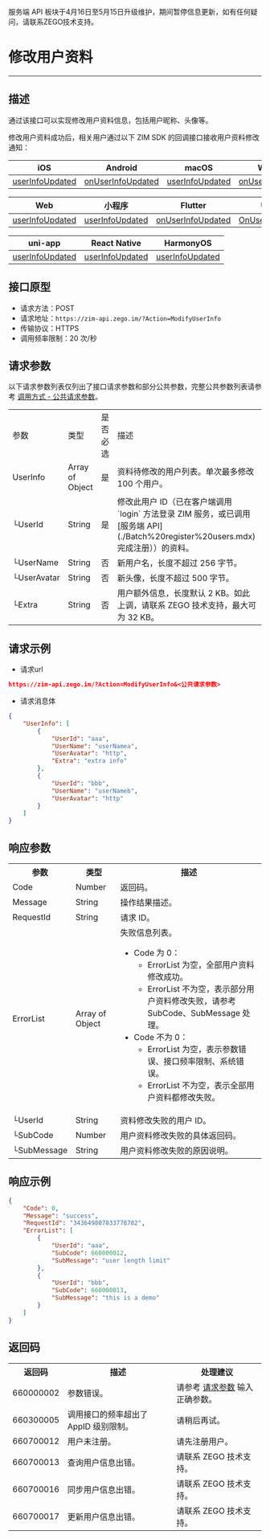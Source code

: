 <Warning title="警告">服务端 API 板块于4月16日至5月15日升级维护，期间暂停信息更新，如有任何疑问，请联系ZEGO技术支持。</Warning>
# 修改用户资料

- - -

## 描述

通过该接口可以实现修改用户资料信息，包括用户昵称、头像等。

修改用户资料成功后，相关用户通过以下 ZIM SDK 的回调接口接收用户资料修改通知：

| iOS | Android | macOS | Windows | 
| --- | --- | --- | --- |
| [userInfoUpdated](https://doc-zh.zego.im/article/api?doc=zim_API~objective-c_ios~protocol~ZIMEventHandler#zim-user-info-updated) | [onUserInfoUpdated](https://doc-zh.zego.im/article/api?doc=zim_API~java_android~class~ZIMEventHandler#on-user-info-updated) | [userInfoUpdated](https://doc-zh.zego.im/article/api?doc=zim_API~objective-c_macos~protocol~ZIMEventHandler#zim-user-info-updated) | [onUserInfoUpdated](https://doc-zh.zego.im/article/api?doc=zim_API~cpp_windows~class~ZIMEventHandler#on-user-info-updated) | 

| Web | 小程序 | Flutter | Unity3D |
| --- | --- | --- | --- |
| [userInfoUpdated](https://doc-zh.zego.im/article/api?doc=zim_API~javascript_web~interface~ZIMEventHandler#user-info-updated) | [userInfoUpdated](https://doc-zh.zego.im/article/api?doc=zim_API~javascript_wxxcx~interface~ZIMEventHandler#user-info-updated) | [onUserInfoUpdated](https://pub.dev/documentation/zego_zim/latest/zego_zim/ZIMEventHandler/onUserInfoUpdated.html) | [OnUserInfoUpdated](https://doc-zh.zego.im/article/api?doc=zim_API~cs_unity3d~class~ZIMEventHandler#on-user-info-updated) | 

| uni-app | React Native | HarmonyOS |
| --- | --- |  --- | 
|[userInfoUpdated](https://doc-zh.zego.im/article/api?doc=zim_API~javascript_uni-app~interface~ZIMEventHandler#user-info-updated) | [userInfoUpdated](https://doc-zh.zego.im/article/api?doc=zim_API~javascript_react-native~interface~ZIMEventHandler#user-info-updated) | [userInfoUpdated](https://doc-zh.zego.im/article/api?doc=zim_API~javascript_harmony~interface~ZIMEventHandler#user-info-updated) |

## 接口原型

- 请求方法：POST
- 请求地址：`https://zim-api.zego.im/?Action=ModifyUserInfo`
- 传输协议：HTTPS
- 调用频率限制：20 次/秒

## 请求参数

以下请求参数列表仅列出了接口请求参数和部分公共参数，完整公共参数列表请参考 [调用方式 - 公共请求参数](../Accessing%20Server%20APIs.mdx#2-公共参数)。

<table class="collapsible-table" >
<tbody><tr data-row-level="1">
<td>参数</td>
<td>类型</td>
<td>是否必选</td>
<td>描述</td>
</tr>
<tr data-row-level="2" data-row-child="true">
<td>UserInfo</td>
<td>Array of Object</td>
<td>是</td>
<td>资料待修改的用户列表。单次最多修改 100 个用户。</td>
</tr>
<tr data-row-level="2-1">
<td>└UserId</td>
<td>String</td>
<td>是</td>
<td>修改此用户 ID（已在客户端调用 `login` 方法登录 ZIM 服务，或已调用 [服务端 API](./Batch%20register%20users.mdx) 完成注册））的资料。</td>
</tr>
<tr data-row-level="2-2">
<td>└UserName</td>
<td>String</td>
<td>否</td>
<td>新用户名，长度不超过 256 字节。</td>
</tr>
<tr data-row-level="2-3">
<td>└UserAvatar</td>
<td>String</td>
<td>否</td>
<td>新头像，长度不超过 500 字节。</td>
</tr>
<tr data-row-level="2-4">
<td>└Extra</td>
<td>String</td>
<td>否</td>
<td>用户额外信息，长度默认 2 KB。如此上调，请联系 ZEGO 技术支持，最大可为 32 KB。</td>
</tr>
</tbody></table>

## 请求示例

- 请求url
```json
https://zim-api.zego.im/?Action=ModifyUserInfo&<公共请求参数>
```

- 请求消息体
```json
{
    "UserInfo": [
        {
            "UserId": "aaa",
            "UserName": "userNamea",
            "UserAvatar": "http",
            "Extra": "extra info"
        },
        {
            "UserId": "bbb",
            "UserName": "userNameb",
            "UserAvatar": "http"
        }
    ]
}
```

## 响应参数

<table class="collapsible-table" >
<tbody><tr data-row-level="1">
<th>参数</th>
<th>类型</th>
<th>描述</th>
</tr>
<tr data-row-level="2">
<td>Code</td>
<td>Number</td>
<td>返回码。</td>
</tr>
<tr data-row-level="3">
<td>Message</td>
<td>String</td>
<td>操作结果描述。</td>
</tr>
<tr data-row-level="4">
<td>RequestId</td>
<td>String</td>
<td>请求 ID。</td>
</tr>
<tr data-row-level="5" data-row-child="true">
<td>ErrorList</td>
<td>Array of Object</td>
<td>
失败信息列表。
<ul><li>
Code 为 0：
<ul><li>ErrorList 为空，全部用户资料修改成功。</li><li>ErrorList 不为空，表示部分用户资料修改失败，请参考 SubCode、SubMessage 处理。</li></ul>
</li>
<li>
Code 不为 0：
<ul><li>ErrorList 为空，表示参数错误、接口频率限制、系统错误。</li><li>ErrorList 不为空，表示全部用户资料都修改失败。</li></ul>
</li>
</ul></td>
</tr>
<tr data-row-level="5-1">
<td>└UserId</td>
<td>String</td>
<td>资料修改失败的用户 ID。</td>
</tr>
<tr data-row-level="5-2">
<td>└SubCode</td>
<td>Number</td>
<td>用户资料修改失败的具体返回码。</td>
</tr>
<tr data-row-level="5-3">
<td>└SubMessage</td>
<td>String</td>
<td>用户资料修改失败的原因说明。</td>
</tr>
</tbody></table>

## 响应示例

```json
{
    "Code": 0,
    "Message": "success",
    "RequestId": "343649807833778782",
    "ErrorList": [
        {
            "UserId": "aaa",
            "SubCode": 660000012,
            "SubMessage": "user length limit"
        },
        {
            "UserId": "bbb",
            "SubCode": 660000013,
            "SubMessage": "this is a demo"
        }
    ]
}
```

## 返回码

<table>

<tbody><tr>
<th>返回码</th>
<th>描述</th>
<th>处理建议</th>
</tr>
<tr>
<td>660000002</td>
<td>参数错误。</td>
<td>请参考 <a href="#请求参数">请求参数</a> 输入正确参数。</td>
</tr>
<tr>
<td>660300005</td>
<td>调用接口的频率超出了 AppID 级别限制。</td>
<td>请稍后再试。</td>
</tr>
<tr>
<td>660700012</td>
<td>用户未注册。</td>
<td>请先注册用户。</td>
</tr>
<tr>
<td>660700013</td>
<td>查询用户信息出错。</td>
<td>请联系 ZEGO 技术支持。</td>
</tr>
<tr>
<td>660700016</td>
<td>同步用户信息出错。</td>
<td>请联系 ZEGO 技术支持。</td>
</tr>
<tr>
<td>660700017</td>
<td>更新用户信息出错。</td>
<td>请联系 ZEGO 技术支持。</td>
</tr>
</tbody></table>
